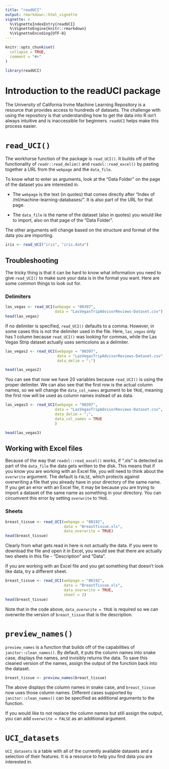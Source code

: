 ```yaml
---
title: "readUCI"
output: rmarkdown::html_vignette
vignette: >
  %\VignetteIndexEntry{readUCI}
  %\VignetteEngine{knitr::rmarkdown}
  %\VignetteEncoding{UTF-8}
---
```


```r
knitr::opts_chunk$set(
  collapse = TRUE,
  comment = "#>"
)
```

```r
library(readUCI)
```

# Introduction to the readUCI package

The University of California Irvine Machine Learning Repository is a resource that provides access to hundreds of datasets. The challenge with using the repository is that understanding how to get the data into R isn't always intuitive and is inaccessible for beginners. `readUCI` helps make this process easier. 

# `read_UCI()`

The workhorse function of the package is `read_UCI()`. It builds off of the functionality of `readr::read_delim()` and `readxl::read_excel()` by pasting together a URL from the `webpage` and the `data_file`. 

To know what to enter as arguments, look at the "Data Folder" on the page of the dataset you are interested in. 

* The `webpage` is the text (in quotes) that comes directly after "Index of /ml/machine-learning-databases/". It is also part of the URL for that page. 

* The `data_file` is the name of the dataset (also in quotes) you would like to import, also on that page of the "Data Folder". 

The other arguments will change based on the structure and format of the data you are importing.

```r
iris <- read_UCI("iris", "iris.data")
```

## Troubleshooting 

The tricky thing is that it can be hard to know what information you need to give `read_UCI()` to make sure your data is in the format you want. Here are some common things to look out for. 

### Delimiters 

```r
las_vegas <- read_UCI(webpage = "00397",
                      data = "LasVegasTripAdvisorReviews-Dataset.csv")
head(las_vegas)
```

If no delimiter is specified, `read_UCI()` defaults to a comma. However, in some cases this is not the delimiter used in the file. Here, `las_vegas` only has 1 column because `read_UCI()` was looking for commas, while the Las Vegas Strip dataset actually uses semicolons as a delimiter. 

```r
las_vegas2 <- read_UCI(webpage = "00397",
                       data = "LasVegasTripAdvisorReviews-Dataset.csv",
                       data_delim = ";")

head(las_vegas2)
```

You can see that now we have 20 variables because `read_UCI()` is using the proper delimiter. We can also see that the first row is the actual column names, so we will change the `data_col_names` argument to be `TRUE`, meaning the first row will be used as column names instead of as data.

```r
las_vegas3 <- read_UCI(webpage = "00397",
                      data = "LasVegasTripAdvisorReviews-Dataset.csv",
                      data_delim = ";",
                      data_col_names = TRUE
                      )

head(las_vegas3)
```

## Working with Excel files

Because of the way that `readxl::read_excel()` works, if ".xls" is detected as part of the `data_file` the data gets written to the disk. This means that if you know you are working with an Excel file, you will need to think about the `overwrite` argument. The default is `FALSE`, which protects against overwriting a file that you already have in your directory of the same name. If you get an error with an Excel file, it may be because you are trying to import a dataset of the same name as something in your directory. You can circumvent this error by setting `overwrite` to `TRUE`. 

### Sheets 

```r
breast_tissue <- read_UCI(webpage = "00192",
                          data = "BreastTissue.xls",
                          data_overwrite = TRUE) 
head(breast_tissue)
```

Clearly from what gets read in here is not actually the data. If you were to download the file and open it in Excel, you would see that there are actually two sheets in this file - "Description" and "Data". 

If you are working with an Excel file and you get something that doesn't look like data, try a different sheet. 

```r
breast_tissue <- read_UCI(webpage = "00192",
                          data = "BreastTissue.xls",
                          data_overwrite = TRUE,
                          sheet = 2) 
head(breast_tissue)
```

Note that in the code above, `data_overwrite = TRUE` is required so we can overwrite the version of `breast_tissue` that is the description. 

# `preview_names()`

`preview_names` is a function that builds off of the capabilities of `janitor::clean_names()`. By default, it puts the column names into snake case, displays the names, and invisibly returns the data. To save this cleaned version of the names, assign the output of the function back into the dataset.

```r
breast_tissue <- preview_names(breast_tissue)
```

The above displays the column names in snake case, and `breast_tissue` now uses those column names. Different cases supported by `janitor::clean_names()` can be specified as additional arguments to the function.

If you would like to not replace the column names but still assign the output, you can add `overwrite = FALSE` as an additional argument.

# `UCI_datasets`

`UCI_datasets` is a table with all of the currently available datasets and a selection of their features. It is a resource to help you find data you are interested in. 
